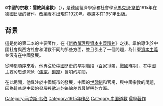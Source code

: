 {{Unreferenced|time=2019-08-20T00:20:46+00:00}}
{{Infobox book
| name             = 《中國的宗教：儒教與道教》
| image            = <!-- include the file, px and alt: [[File:Example.jpg|200px]] -->
| caption    = 
| author           = [[馬克思·韋伯|馬克思·韋伯]]
| title_orig       = Konfuzianismus und Taoismus
| translator       = 
| illustrator      = 
| cover_artist     = 
| country          = [[德國|德國]]
| language         = [[德文|德文]]
| series           = 
| subject          = 
| genre            = [[宗教社會學|宗教社會學]]
| publisher        = 
| publisher2       = 
| release_date         = 1915 
| media_type       = 
| pages            = 
| awards           = 
| isbn             = 
| oclc             = 
| dewey            = 
| congress         = 
| preceded_by      = 
| followed_by      = 
| wikisource       =
}}

《'''中國的宗教：儒教與道教'''》（{{lang-de|''Konfuzianismus und Taoismus''}}），是德國經濟學家和社會學家[[馬克思·韋伯|馬克思·韋伯]]1915年在德國出版的著作。改編版本出現在1920年。英譯本在1951年出版。

==背景==
這是他的第二本的主要著作，在《[[新教倫理與資本主義精神|新教倫理與資本主義精神]]》之後。韋伯專注於中國社會與西方社會和清教不同的那些方面，並且引出了一個問題，為什麼[[資本主義|資本主義]]並沒有在中國發展。

從時間順序來看，他專注於[[中國|中國]]歷史的早期階段（[[百家爭鳴|百家爭鳴]]，[[戰國|戰國]]時期），在中國主要的思想流派（[[儒家|儒家]]，[[道家|道家]]）發明的期間。

在此期間，他專注於中國城市的發展，中國的[[世襲制|世襲制]]和官場，與中國宗教的問題，因為這些是中國的發展與[[歐洲|歐洲]]的路線差異最鮮明的方面。

[[Category:马克斯·韦伯|Category:马克斯·韦伯]]
[[Category:1915年作品|Category:1915年作品]]
[[Category:中国道教|Category:中国道教]]
[[Category:儒學著作|]]